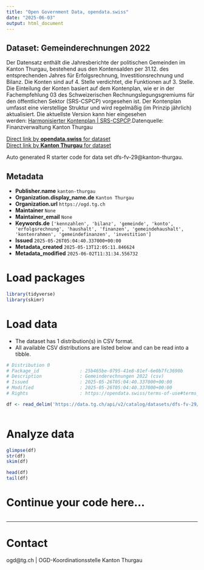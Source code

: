 ```yaml
---
title: "Open Government Data, opendata.swiss"
date: "2025-06-03"
output: html_document
---
```


## Dataset: Gemeinderechnungen 2022

Der Datensatz enthält die Jahresberichte der politischen Gemeinden im Kanton Thurgau, bestehend aus den Kontensalden per 31.12. des entsprechenden Jahres für Erfolgsrechnung, Investitionsrechnung und Bilanz. Die Konten sind auf  4. Stelle verdichtet, die Funktionen auf 3. Stelle. Die Einteilung der Konten basiert auf dem Kontenplan, wie er in der Fachempfehlung 03 des Schweizerischen Rechnungslegungsgremiums für den öffentlichen Sektor (SRS-CSPCP) vorgesehen ist. Der Kontenplan umfasst eine vierstellige Struktur und wird regelmäßig (im Prinzip jährlich) aktualisiert. Die aktuellste Version kann hier eingesehen werden: [Harmonisierter Kontenplan | SRS-CSPCP](https://www.srs-cspcp.ch/de/harmonisierter-kontenplan-n17986).Datenquelle: Finanzverwaltung Kanton Thurgau

[Direct link by **opendata.swiss** for dataset](https://opendata.swiss/de/dataset/gemeinderechnung-2022)<br>
[Direct link by **Kanton Thurgau** for dataset](https://data.tg.ch/explore/dataset/dfs-fv-29/)

Auto generated R starter code for data set dfs-fv-29@kanton-thurgau.

## Metadata

- **Publisher.name** `kanton-thurgau`
- **Organization.display_name.de** `Kanton Thurgau`
- **Organization.url** `https://ogd.tg.ch`
- **Maintainer** `None`
- **Maintainer_email** `None`
- **Keywords.de** `['kennzahlen', 'bilanz', 'gemeinde', 'konto', 'erfolgsrechnung', 'haushalt', 'finanzen', 'gemeindehaushalt', 'kontenrahmen', 'gemeindefinanzen', 'investition']`
- **Issued** `2025-05-26T05:04:40.337000+00:00`
- **Metadata_created** `2025-05-13T12:05:11.846624`
- **Metadata_modified** `2025-06-02T11:31:34.556732`


# Load packages

```r

library(tidyverse)
library(skimr)

```

# Load data

-   The dataset has 1 distribution(s) in CSV format.
-   All available CSV distributions are listed below and can be read into a tibble.

```r

# Distribution 0
# Package_id               : 25b465be-0795-41e8-81ef-6e0b7fc3690b
# Description              : Gemeinderechnungen 2022 (csv)
# Issued                   : 2025-05-26T05:04:40.337000+00:00
# Modified                 : 2025-05-26T05:04:40.337000+00:00
# Rights                   : https://opendata.swiss/terms-of-use#terms_by

df <- read_delim('https://data.tg.ch/api/v2/catalog/datasets/dfs-fv-29/exports/csv?use_labels=true')



```

# Analyze data

```r

glimpse(df)
str(df)
skim(df)

head(df)
tail(df)

```

# Continue your code here...

```r

```

------------------------------------------------------------------------

# Contact

ogd@tg.ch | OGD-Koordinationsstelle Kanton Thurgau
